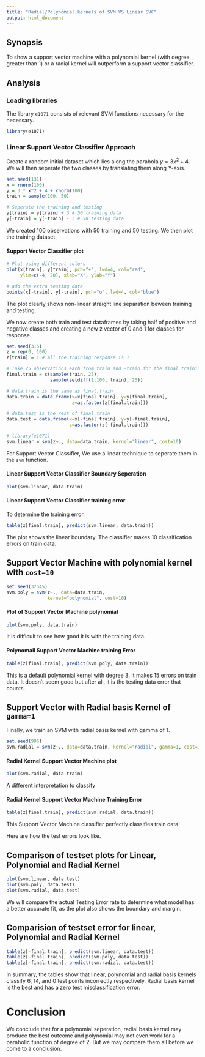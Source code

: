 ```yaml
---
title: "Radial/Polynomial kernels of SVM VS Linear SVC"
output: html_document
---
```


## Synopsis 
To show a support vector machine with a polynomial kernel (with degree greater than 1) or a
radial kernel will outperform a support vector classifier. 

## Analysis

### Loading libraries

The library `e1071` consists of relevant SVM functions necessary for the necessary.

```r
library(e1071)
```

### Linear Support Vector Classifier Approach

Create a random initial dataset which lies along the parabola  $y = 3 x^2 + 4$. We will then seperate the two classes by translating them along Y-axis.

```r
set.seed(131)
x = rnorm(100)
y = 3 * x^2 + 4 + rnorm(100)
train = sample(100, 50)

# Seperate the training and testing
y[train] = y[train] + 3 # 50 training data
y[-train] = y[-train] - 3 # 50 testing data
```

We created 100 observations with 50 training and 50 testing. We then plot the training dataset

#### Support Vector Classifier plot

```r
# Plot using different colors
plot(x[train], y[train], pch="+", lwd=4, col="red", 
     ylim=c(-4, 20), xlab="X", ylab="Y")

# add the extra testing data
points(x[-train], y[-train], pch="o", lwd=4, col="blue") 
```

The plot clearly shows non-linear straight line separation beween training and testing. 

We now create both train and test dataframes by taking half of positive and negative classes and creating a new z vector of 0 and 1 for classes for response.


```r
set.seed(315)
z = rep(0, 100)
z[train] = 1 # All the training response is 1

# Take 25 observations each from train and -train for the final training for analysis
final.train = c(sample(train, 25),
                sample(setdiff(1:100, train), 25))

# data.train is the same as final.train
data.train = data.frame(x=x[final.train], y=y[final.train], 
                        z=as.factor(z[final.train]))

# data.test is the rest of final.train
data.test = data.frame(x=x[-final.train], y=y[-final.train], 
                       z=as.factor(z[-final.train]))

# library(e1071)
svm.linear = svm(z~., data=data.train, kernel="linear", cost=10)
```

For Support Vector Classifier, We use a linear technique to seperate them in the `svm` function.

#### Linear Support Vector Classifier Boundary Seperation

```r
plot(svm.linear, data.train)
```

#### Linear Support Vector Classifier training error

To determine the training error.

```r
table(z[final.train], predict(svm.linear, data.train))
```

The plot shows the linear boundary. The classifier makes 10 classification errors on train data.

## Support Vector Machine with polynomial kernel with `cost=10`

```r
set.seed(32545)
svm.poly = svm(z~., data=data.train, 
               kernel="polynomial", cost=10)
```

#### Plot of Support Vector Machine polynomial

```r
plot(svm.poly, data.train)
```

It is difficult to see how good it is with the training data.

#### Polynomail Support Vector Machine training Error

```r
table(z[final.train], predict(svm.poly, data.train))
```

This is a default polynomial kernel with degree 3. It makes 15 errors on train data. It doesn't seem good but after all, it is the testing data error that counts.

## Support Vector with Radial basis Kernel of `gamma=1`

Finally, we train an SVM with radial basis kernel with gamma of 1.

```r
set.seed(996)
svm.radial = svm(z~., data=data.train, kernel="radial", gamma=1, cost=10)
```

#### Radial Kernel Support Vector Machine plot

```r
plot(svm.radial, data.train)
```

A different interpretation to classify

#### Radial Kernel Support Vector Machine Training Error

```r
table(z[final.train], predict(svm.radial, data.train))
```

This Support Vector Machine classifier perfectly classifies train data! 

Here are how the test errors look like.


## Comparison of testset plots for Linear, Polynomial and Radial Kernel 

```r
plot(svm.linear, data.test)
plot(svm.poly, data.test)
plot(svm.radial, data.test)
```

We will compare the actual Testing Error rate to determine what model has a better accurate fit, as the plot also shows the boundary and margin.

## Comparision of testset error for linear, Polynomial and Radial Kernel

```r
table(z[-final.train], predict(svm.linear, data.test))
table(z[-final.train], predict(svm.poly, data.test))
table(z[-final.train], predict(svm.radial, data.test))
```

In summary, the tables show that linear, polynomial and radial basis kernels classify 6, 14, and 0 test points incorrectly respectively. Radial basis kernel is the best and has a zero test misclassification error.

# Conclusion

We conclude that for a polynomial seperation, radial basis kernel may produce the best outcome and polynomial may not even work for a parabolic function of degree of 2. But we may compare them all before we come to a conclusion.